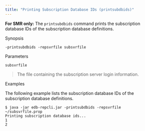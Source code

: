```yaml
---
title: "Printing Subscription Database IDs (printsubdbids)"
---
```


<div id="printing_subscription_db_id" class="registered_link"></div>


**For SMR only:** The `printsubdbids` command prints the subscription database IDs of the subscription database definitions.

Synopsis

`-printsubdbids -repsvrfile subsvrfile`

Parameters

`subsvrfile`

> The file containing the subscription server login information.

Examples

The following example lists the subscription database IDs of the subscription database definitions.

``` text
$ java -jar edb-repcli.jar -printsubdbids -repsvrfile ~/subsvrfile.prop
Printing subscription database ids...
1
2
```
